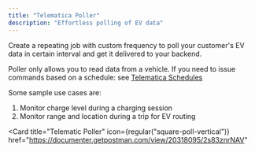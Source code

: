 ```yaml
---
title: "Telematica Poller"
description: "Effortless polling of EV data"
---
```


Create a repeating job with custom frequency to poll your customer's EV data in
certain interval and get it delivered to your backend.

Poller only allows you to read data from a vehicle. If you need to issue
commands based on a schedule: see
[Telematica Schedules](/products/telematica-schedules-beta)

Some sample use cases are:

1. Monitor charge level during a charging session
2. Monitor range and location during a trip for EV routing

<Card
  title="Telematic Poller"
  icon={regular("square-poll-vertical")}
  href="https://documenter.getpostman.com/view/20318095/2s83znrNAV"
></Card>
